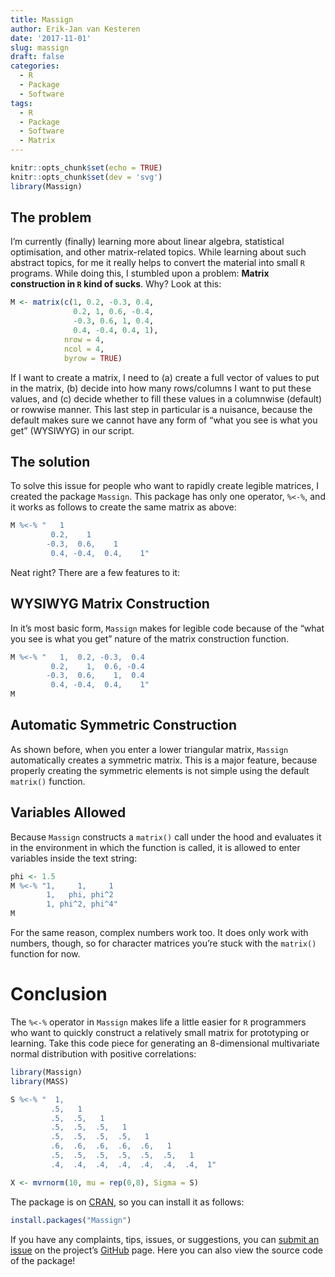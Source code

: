 ```yaml
---
title: Massign
author: Erik-Jan van Kesteren
date: '2017-11-01'
slug: massign
draft: false
categories:
  - R
  - Package
  - Software
tags:
  - R
  - Package
  - Software
  - Matrix
---
```



```r
knitr::opts_chunk$set(echo = TRUE)
knitr::opts_chunk$set(dev = 'svg')
library(Massign)
```

## The problem
I'm currently (finally) learning more about linear algebra, statistical optimisation, and other matrix-related topics. While learning about such abstract topics, for me it really helps to convert the material into small `R` programs. While doing this, I stumbled upon a problem: __Matrix construction in `R` kind of sucks__. Why? Look at this:

```r
M <- matrix(c(1, 0.2, -0.3, 0.4,
              0.2, 1, 0.6, -0.4,
              -0.3, 0.6, 1, 0.4,
              0.4, -0.4, 0.4, 1),
            nrow = 4,
            ncol = 4,
            byrow = TRUE)
```

If I want to create a matrix, I need to (a) create a full vector of values to put in the matrix, (b) decide into how many rows/columns I want to put these values, and (c) decide whether to fill these values in a columnwise (default) or rowwise manner. This last step in particular is a nuisance, because the default makes sure we cannot have any form of "what you see is what you get" (WYSIWYG) in our script.

## The solution
To solve this issue for people who want to rapidly create legible matrices, I created the package `Massign`. This package has only one operator, `%<-%`, and it works as follows to create the same matrix as above:

```r

M %<-% "   1
         0.2,    1
        -0.3,  0.6,    1
         0.4, -0.4,  0.4,    1"

```

Neat right? There are a few features to it:

## WYSIWYG Matrix Construction

In it's most basic form, `Massign` makes for legible code because of the "what you see is what you get" nature of the matrix construction function. 

```r
M %<-% "   1,  0.2, -0.3,  0.4
         0.2,    1,  0.6, -0.4
        -0.3,  0.6,    1,  0.4
         0.4, -0.4,  0.4,    1"
M
```

## Automatic Symmetric Construction

As shown before, when you enter a lower triangular matrix, `Massign` automatically creates a symmetric matrix. This is a major feature, because properly creating the symmetric elements is not simple using the default `matrix()` function.


## Variables Allowed

Because `Massign` constructs a `matrix()` call under the hood and evaluates it in the environment in which the function is called, it is allowed to enter variables inside the text string:

```r
phi <- 1.5
M %<-% "1,     1,     1
        1,   phi, phi^2
        1, phi^2, phi^4"
M
```

For the same reason, complex numbers work too. It does only work with numbers, though, so for character matrices you're stuck with the `matrix()` function for now.

# Conclusion
The `%<-%` operator in `Massign` makes life a little easier for `R` programmers who want to quickly construct a relatively small matrix for prototyping or learning. Take this code piece for generating an 8-dimensional multivariate normal distribution with positive correlations:

```r
library(Massign)
library(MASS)

S %<-% "  1,
         .5,   1
         .5,  .5,   1
         .5,  .5,  .5,   1
         .5,  .5,  .5,  .5,   1
         .6,  .6,  .6,  .6,  .6,   1
         .5,  .5,  .5,  .5,  .5,  .5,   1
         .4,  .4,  .4,  .4,  .4,  .4,  .4,  1"

X <- mvrnorm(10, mu = rep(0,8), Sigma = S)
```

The package is on [CRAN](https://cran.r-project.org/package=Massign), so you can install it as follows:

```r
install.packages("Massign")
```

If you have any complaints, tips, issues, or suggestions, you can [submit an issue](https://github.com/vankesteren/Massign/issues) on the project's [GitHub](https://github.com/vankesteren/Massign) page. Here you can also view the source code of the package!

